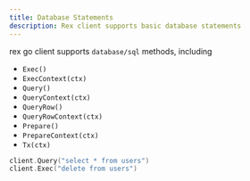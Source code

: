 ```yaml
---
title: Database Statements
description: Rex client supports basic database statements
---
```



<Tabs groupId="generator">
  <TabItem value="go" label="Go" default>

rex go client supports `database/sql` methods, including

- `Exec()`
- `ExecContext(ctx)`
- `Query()`
- `QueryContext(ctx)`
- `QueryRow()`
- `QueryRowContext(ctx)`
- `Prepare()`
- `PrepareContext(ctx)`
- `Tx(ctx)`

```go
client.Query("select * from users")
client.Exec("delete from users")
```

  </TabItem>
  <TabItem value="java" label="Java"></TabItem>
  <TabItem value="typescript" label="TypeScript"></TabItem>
</Tabs>

